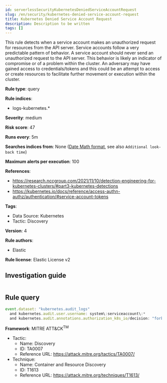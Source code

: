 ```yaml
---
id: serverlessSecurityKubernetesDeniedServiceAccountRequest
slug: /en/security/kubernetes-denied-service-account-request
title: Kubernetes Denied Service Account Request
description: Description to be written
tags: []
---
```


<div id="kubernetes-denied-service-account-request"></div>

This rule detects when a service account makes an unauthorized request for resources from the API server. Service accounts follow a very predictable pattern of behavior. A service account should never send an unauthorized request to the API server. This behavior is likely an indicator of compromise or of a problem within the cluster. An adversary may have gained access to credentials/tokens and this could be an attempt to access or create resources to facilitate further movement or execution within the cluster.

**Rule type**: query

**Rule indices**: 

* logs-kubernetes.*

**Severity**: medium

**Risk score**: 47

**Runs every**: 5m

**Searches indices from**: None ([Date Math format](((ref))/common-options.html#date-math), see also <DocLink id="serverlessSecurityRulesUiCreate" section="set-the-rules-schedule">`Additional look-back time`</DocLink>)

**Maximum alerts per execution**: 100

**References**: 

* https://research.nccgroup.com/2021/11/10/detection-engineering-for-kubernetes-clusters/#part3-kubernetes-detections
* https://kubernetes.io/docs/reference/access-authn-authz/authentication/#service-account-tokens

**Tags**: 

* Data Source: Kubernetes
* Tactic: Discovery

**Version**: 4

**Rule authors**: 

* Elastic

**Rule license**: Elastic License v2

## Investigation guide

```markdown

```

## Rule query

```js
event.dataset: "kubernetes.audit_logs"
  and kubernetes.audit.user.username: system\:serviceaccount\:*
  and kubernetes.audit.annotations.authorization_k8s_io/decision: "forbid"

```

**Framework**: MITRE ATT&CK<sup>TM</sup>

* Tactic:
    * Name: Discovery
    * ID: TA0007
    * Reference URL: https://attack.mitre.org/tactics/TA0007/
* Technique:
    * Name: Container and Resource Discovery
    * ID: T1613
    * Reference URL: https://attack.mitre.org/techniques/T1613/

